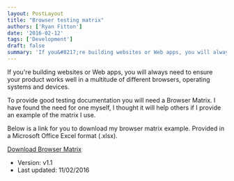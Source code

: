 ```yaml
---
layout: PostLayout
title: "Browser testing matrix"
authors: ['Ryan Fitton']
date: '2016-02-12'
tags: ['Development']
draft: false
summary: 'If you&#8217;re building websites or Web apps, you will always need to ensure your product works well in a multitude of different browsers, operating systems and devices. To provide good testing documentation you will need a Browser Matrix. I have found the need for one myself,  I thought it will help others if I provide ...'
---
```


If you're building websites or Web apps, you will always need to ensure your product works well in a multitude of different browsers, operating systems and devices.

To provide good testing documentation you will need a Browser Matrix. I have found the need for one myself, I thought it will help others if I provide an example of the matrix I use.

Below is a link for you to download my browser matrix example. Provided in a Microsoft Office Excel format (.xlsx).

[ Download Browser Matrix](/static/docs/blog/2016/02/browser-matrix-v1.1.xlsx)

-   Version: v1.1
-   Last updated: 11/02/2016
